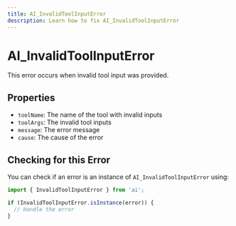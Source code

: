 ```yaml
---
title: AI_InvalidToolInputError
description: Learn how to fix AI_InvalidToolInputError
---
```


# AI_InvalidToolInputError

This error occurs when invalid tool input was provided.

## Properties

- `toolName`: The name of the tool with invalid inputs
- `toolArgs`: The invalid tool inputs
- `message`: The error message
- `cause`: The cause of the error

## Checking for this Error

You can check if an error is an instance of `AI_InvalidToolInputError` using:

```typescript
import { InvalidToolInputError } from 'ai';

if (InvalidToolInputError.isInstance(error)) {
  // Handle the error
}
```
